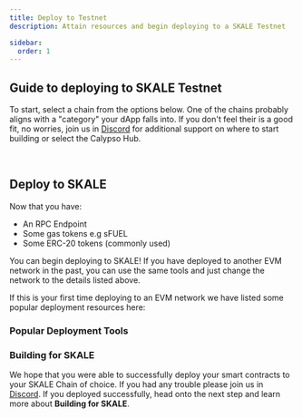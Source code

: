 ```yaml
---
title: Deploy to Testnet
description: Attain resources and begin deploying to a SKALE Testnet

sidebar:
  order: 1
---
```


## Guide to deploying to SKALE Testnet

To start, select a chain from the options below.
One of the chains probably aligns with a "category" your dApp falls into. If you don't feel their is a good fit,
no worries, join us in [Discord](https://discord.com/invite/gM5XBy6) for additional support on where to start building or
select the Calypso Hub.

<br />
<SelectChain client:load />
<GasAndTokens client:load />

## Deploy to SKALE

Now that you have:

- An RPC Endpoint
- Some gas tokens e.g sFUEL
- Some ERC-20 tokens (commonly used)

You can begin deploying to SKALE! If you have deployed to another EVM network in the past,
you can use the same tools and just change the network to the details listed above.

If this is your first time deploying to an EVM network we have listed some popular deployment resources here:

### Popular Deployment Tools
<CardGrid>
		<LinkCard
			title="Foundry"
			href="https://book.getfoundry.sh"
			description="For developers familiar with Rust"
		/>
		<LinkCard
			title="Hardhat"
			href="https://hardhat.org"
			description="For developers familiar with JavaScript"
		/>
		<LinkCard
			title="OpenZeppelin Wizard"
			href="https://wizard.openzeppelin.com"
			description="For developers with limited Solidity experience"
		/>
		<LinkCard
			title="Remix IDE"
			href="https://remix.ethereum.org"
			description="For developers with limited programming experience"
		/>
</CardGrid>

### Building for SKALE

We hope that you were able to successfully deploy your smart contracts to your SKALE Chain of choice.
If you had any trouble please join us in [Discord](https://discord.com/invite/gM5XBy6). If you deployed successfully, head
onto the next step and learn more about **Building for SKALE**.

<LinkCard
	title="Next Step: Build for SKALE"
	description="Learn more about how to build for SKALE"
	href="/quick-start/building-for-skale"
/>